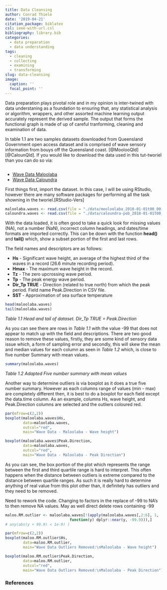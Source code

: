 ```yaml
---
title: Data Cleansing
author: Conrad Thiele
date: '2019-04-21'
citation_package: biblatex
csl: ieee-with-url.csl
bibliography: library.bib
categories:
  - data preparation
  - data understanding
tags:
  - cleaning
  - collecting
  - examining
  - transforming
slug: data-cleansing
image:
  caption: ''
  focal_point: ''
---
```


Data preparation plays pivotal role and in my opinion is inter-twined with data understaning as a foundation to ensuring that, any statistical analysis or algorithm, wrappers, and other assorted machine learning output accurately represent the derived sample.  The output that forms the functional graph is made of  up of careful tranforming, cleaning and examination of data.

In table 1.1 are two samples datasets downloaded from Queensland Government open access dataset and is comprised of wave sensory information from bouys off the Queensland coast. [@MoolooQld][@CalounQld].  If you would like to download the data used in this tut-tworiel than you can do so via:

```r


```
* [Wave Data Maloolaba](./data/mooloolaba_2018-01-01t00_00-2018-10-31t23_30.csv)
* [Wave Data Caloundra](./data/caloundra-pob_2018-01-01t00_00-2018-10-31t23_30.csv)

First things first, import the dataset. In this case, I will be using RStudio, however there are many software packages for performing all the task showning in the tworiel.[RStudio-Vers]
```r
maloolaba.waves <- read.csv(file = "./data/mooloolaba_2018-01-01t00_00-2018-10-31t23_30.csv", header = T)
caloundra.waves <- read.csv(file = "./data/caloundra-pob_2018-01-01t00_00-2018-10-31t23_30.csv", header = T)


```

With the data loaded, it is often good to take a quick look for missing values (NA), not a number (NaN), incorrect column headings, and dates/time formats are imported correctly.  This can be down with the function **head()** and **tail()** which, show a subset portion of the first and last rows.  


The field names and descriptors are as follows:

* **Hs** - Significant wave height, an average of the highest third of the waves in a record (26.6 minute recording period).
* **Hmax** - The maximum wave height in the record.
* **Tz** - The zero upcrossing wave period.
* **Tp** - The peak energy wave period.
* **Dir_Tp TRUE** - Direction (related to true north) from which the peak period. Field name Peak.Direction in CSV file.
* **SST** - Approximation of sea surface temperature


```r
head(maloolaba.waves)
tail(maloolaba.waves)

```
*Table 1.1 Head and tail of dataset. Dir_Tp TRUE = Peak.Direction*  

As you can see there are rows in *Table 1.1* with the value -99 that does not appear to match up with the field and descriptions.  There are two good reason to remove these values, firstly, they are some kind of sensory data issue which, a form of sampling error and secondly, this will skew the mean and median values for each column as seen in *Table 1.2* which, is close to five number Summary with mean values.  


```r
summary(maloolaba.waves)
```
*Table 1.2 Adapted Five number summary with mean values*  

Another way to determine outliers is via boxplot as it does a true five number summary. However as each columns range of values (min - max) are completely different then, it is best to do a boxplot for each field except the data.time column. As an example, columns Hs, wave height, and Peak.Direction columns are selected and the outliers coloured red.

```r
par(mfrow=c(2,2))
boxplot(maloolaba.waves$Hs,
        data=maloolaba.waves,
        outcol="red",
        main="Wave Data - Maloolaba - Wave height") 

boxplot(maloolaba.waves$Peak.Direction,
        data=maloolaba.waves,
        outcol="red",
        main="Wave Data - Maloolaba - Peak Direction")

```

As you can see, the box portion of the plot which represents the range between the first and third quartile range is hard to interpret.  This often happens when the distance between outliers is extreme compared to the distance between quartile ranges.  As such it is really hard to determine anything of real value from this plot other than, it definitely has outliers and they need to be removed. 

Need to rework the code. Changing to factors in the replace of -99 to NA's to then remove NA values. May as well direct delete rows containing -99

```r
maloo.RM.outlier <- maloolaba.waves[!(apply(maloolaba.waves[,2:6], 1, 
                             function(y) dplyr::near(y, -99.9))),]
# any(abs(y + 99.9) < 1e-9) )
```

```r
par(mfrow=c(2,2))
boxplot(maloo.RM.outlier$Hs,
        data=maloo.RM.outlier,
        main="Wave Data Outliers Removed:\nMaloolaba - Wave height") 

boxplot(maloo.RM.outlier$Peak.Direction,
        data=maloo.RM.outlier,
        outcol="red",
        main="Wave Data Outliers Removed:\nMaloolaba - Peak Direction")

```



### References
